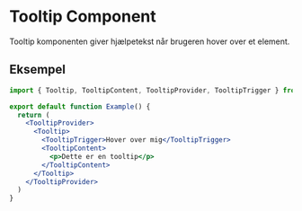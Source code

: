 # Tooltip Component

Tooltip komponenten giver hjælpetekst når brugeren hover over et element.

## Eksempel

```jsx
import { Tooltip, TooltipContent, TooltipProvider, TooltipTrigger } from '@nostromo/ui-core'

export default function Example() {
  return (
    <TooltipProvider>
      <Tooltip>
        <TooltipTrigger>Hover over mig</TooltipTrigger>
        <TooltipContent>
          <p>Dette er en tooltip</p>
        </TooltipContent>
      </Tooltip>
    </TooltipProvider>
  )
}
```
